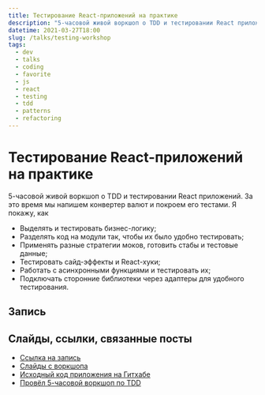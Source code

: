 ```yaml
---
title: Тестирование React-приложений на практике
description: "5-часовой живой воркшоп о TDD и тестировании React приложений. Затронем всё: от выделения и тестирования бизнес-логики до тестов на асинхронные функции и адаптеры для сторонних библиотек."
datetime: 2021-03-27T18:00
slug: /talks/testing-workshop
tags:
  - dev
  - talks
  - coding
  - favorite
  - js
  - react
  - testing
  - tdd
  - patterns
  - refactoring
---
```


# Тестирование React-приложений на практике

5-часовой живой воркшоп о TDD и тестировании React приложений. За это время мы напишем конвертер валют и покроем его тестами. Я покажу, как

- Выделять и тестировать бизнес-логику;
- Разделять код на модули так, чтобы их было удобно тестировать;
- Применять разные стратегии моков, готовить стабы и тестовые данные;
- Тестировать сайд-эффекты и React-хуки;
- Работать с асинхронными функциями и тестировать их;
- Подключать сторонние библиотеки через адаптеры для удобного тестирования.

## Запись

<YouTube
  src="https://www.youtube.com/embed/oaktsy6YKMk"
  caption="Запись воркшопа о тестировании React-приложений"
/>

## Слайды, ссылки, связанные посты

- [Ссылка на запись](https://www.youtube.com/watch?v=oaktsy6YKMk)
- [Слайды с воркшопа](https://bespoyasov.ru/slides/testing-workshop/)
- [Исходный код приложения на Гитхабе](https://github.com/bespoyasov/testing-workshop)
- [Провёл 5-часовой воркшоп по TDD](/blog/tdd-workshop)
